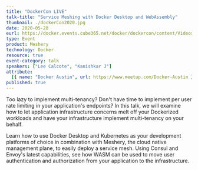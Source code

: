```yaml
---
title: "DockerCon LIVE"
talk-title: "Service Meshing with Docker Desktop and WebAssembly"
thumbnail: ./dockerCon2020.jpg
date: 2020-05-28
eurl: https://docker.events.cube365.net/docker/dockercon/content/Videos/63TCCNpzDC7Xxnm8b
type: Event
product: Meshery
technology: Docker
resource: true
event-category: talk
speakers: ["Lee Calcote", "Kanishkar J"]
attribute:
  [{ name: "Docker Austin", url: https://www.meetup.com/Docker-Austin }]
published: true
---
```

Too lazy to implement multi-tenancy? Don't have time to implement per user rate limiting in your application's endpoints? In this talk, we will examine how to let application infrastructure concerns melt off your Dockerized workloads and have your infrastructure implement multi-tenancy on your behalf.

Learn how to use Docker Desktop and Kubernetes as your development platforms of choice in combination with Meshery, the cloud native management plane, to easily deploy a service mesh. Using Consul and Envoy's latest capabilities, see how WASM can be used to move user authentication and authorization from your application to the infrastructure.